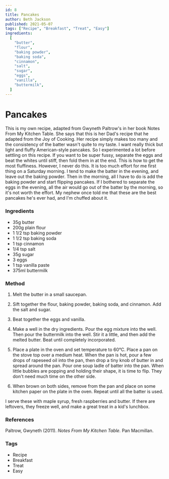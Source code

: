 ```yaml
---
id: 8
title: Pancakes
author: Beth Jackson
published: 2021-05-07
tags: ["Recipe", "Breakfast", "Treat", "Easy"]
ingredients:
  [
    "butter",
    "flour",
    "baking powder",
    "baking soda",
    "cinnamon",
    "salt",
    "sugar",
    "eggs",
    "vanilla",
    "buttermilk",
  ]
---
```


# Pancakes

<BlogTextWrapper>

This is my own recipe, adapted from Gwyneth Paltrow's in her book Notes From My Kitchen Table. She says that this is her Dad's recipe that he adapted from the Joy of Cooking. Her recipe simply makes too many and the consistency of the batter wasn't quite to my taste. I want really thick but light and fluffy American-style pancakes. So I experimented a lot before settling on this recipe. If you want to be super fussy, separate the eggs and beat the whites until stiff, then fold them in at the end. This is how to get the most fluffiness. However, I never do this. It is too much effort for me first thing on a Saturday morning. I tend to make the batter in the evening, and leave out the baking powder. Then in the morning, all I have to do is add the baking powder and start flipping pancakes. If I bothered to separate the eggs in the evening, all the air would go out of the batter by the morning, so it's not worth the effort. My nephew once told me that these are the best pancakes he's ever had, and I'm chuffed about it.

</BlogTextWrapper>

<BlogTextWrapper>

### Ingredients

- 35g butter
- 200g plain flour
- 1 1/2 tsp baking powder
- 1 1/2 tsp baking soda
- 1 tsp cinnamon
- 1/4 tsp salt
- 35g sugar
- 3 eggs
- 1 tsp vanilla paste
- 375ml buttermilk

</BlogTextWrapper>

<BlogTextWrapper>

### Method

1. Melt the butter in a small saucepan.

2. Sift together the flour, baking powder, baking soda, and cinnamon. Add the salt and sugar.

3. Beat together the eggs and vanilla.

4. Make a well in the dry ingredients. Pour the egg mixture into the well. Then pour the buttermilk into the well. Stir it a little, and then add the melted butter. Beat until completely incorporated.

5. Place a plate in the oven and set temperature to 60°C. Place a pan on the stove top over a medium heat. When the pan is hot, pour a few drops of rapeseed oil into the pan, then drop a tiny knob of butter in and spread around the pan. Pour one soup ladle of batter into the pan. When little bubbles are popping and holding their shape, it is time to flip. They don't need much time on the other side.

6. When brown on both sides, remove from the pan and place on some kitchen paper on the plate in the oven. Repeat until all the batter is used.

I serve these with maple syrup, fresh raspberries and butter. If there are leftovers, they freeze well, and make a great treat in a kid's lunchbox.

</BlogTextWrapper>

<BlogTextWrapper>

### References

Paltrow, Gwyneth (2011). _Notes From My Kitchen Table._ Pan Macmillan.

</BlogTextWrapper>

<BlogTextWrapper>

### Tags

- Recipe
- Breakfast
- Treat
- Easy

</BlogTextWrapper>
